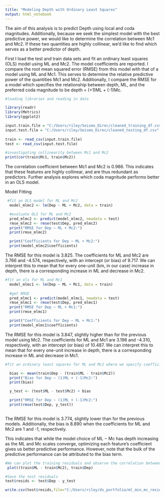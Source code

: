 ```yaml
---
title: "Modeling Depth with Ordinary Least Squares"
output: html_notebook
---
```


The aim of this analysis is to predict Depth using local and coda magnitudes. Additionally, because we seek the simplest model with the best predictive power, we would like to determine the correlation between Mc1 and Mc2. If these two quantities are highly collinear, we'd like to find which serves as a better predictor of depth.


First I load the test and train data sets and fit an ordinary least squares (OLS) model using ML and Mc2. The model coefficients are reported. I compare the root mean squared error (RMSE) from this model with that of a model using ML and Mc1. This serves to determine the relative predictive power of the quantities Mc1 and Mc2. Additionally, I compare the RMSE for a model which specifies the relationship between depth, ML, and the preferred coda magnitude to be depth = (+1)ML + (-1)Mc.


```r
#loading libraries and reading in data

library(readr)
library(Metrics)
library(ggplot2)

input.train.file = "C:/Users/riley/Seismo_Direc/cleaned_training_df.csv"
input.test.file = "C:/Users/riley/Seismo_Direc/cleaned_testing_df.csv"
  
train <- read_csv(input.train.file)
test <- read_csv(input.test.file)
```

```r
#investigating collinearity between Mc1 and Mc2
print(cor(train$Mc1, train$Mc2))
```
The correlation coefficient between Mc1 and Mc2 is 0.986. This indicates that these features are highly collinear, and are thus redundant as predictors. Further analysis explores which coda magnitude performs better in an OLS model.

Model Fitting

```r
 #fit an OLS model for ML and Mc2
  model_mlmc2 <- lm(Dep ~ ML + Mc2, data = train)

  #evaluate OLS for ML and Mc2
  pred_mlmc2 <- predict(model_mlmc2, newdata = test)
  rmse_mlmc2 <- rmse(test$Dep, pred_mlmc2)
  print("RMSE for Dep ~ ML + Mc2:")
  print(rmse_mlmc2)

  print("Coefficients for Dep ~ ML + Mc2:")
  print(model_mlmc2$coefficients)
```
The RMSE for this model is 3.825.
The coefficients for ML and Mc2 are 3.766 and -4.574, respectively, with an intercept (or bias) of 9.717. We can interpret this to mean that for every one-unit (km, in our case) increase in depth, there is a corresponding increase in ML and decrease in Mc2. 

```r
#fit an ols for ML and Mc1
  model_mlmc1 <- lm(Dep ~ ML + Mc1, data = train)
  
  #get RMSE
  pred_mlmc1 <- predict(model_mlmc1, newdata = test)
  rmse_mlmc1 <- rmse(test$Dep, pred_mlmc1)
  print("RMSE for Dep ~ ML + Mc1:")
  print(rmse_mlmc1)

  print("Coefficients for Dep ~ ML + Mc1:")
  print(model_mlmc1$coefficients)
```
The RMSE for this model is 3.847, slightly higher than for the previous model using Mc2. 
The coefficients for ML and Mc1 are 3.198 and -4.310, respectively, with an intercept (or bias) of 10.487. We can interpret this to mean that for every one-unit increase in depth, there is a corresponding increase in ML and decrease in Mc1. 

```r
#fit an ordinary least squares for ML and Mc2 where we specify coefficients of +1 and -1 respectively.

  bias <- mean(train$Dep - (train$ML - train$Mc2))
  print("Bias for Dep ~ (1)ML + (-1)Mc2:")
  print(bias)

  y_test <- (test$ML - test$Mc2) + bias

  print("RMSE for Dep ~ (1)ML + (-1)Mc2:")
  print(rmse(test$Dep, y_test))
  
```
The RMSE for this model is 3.774, slightly lower than for the previous models. Additionally, the bias is 8.890 when the coefficients for ML and Mc2 are 1 and -1, respectively. 

This indicates that while the model choice of ML − Mc has depth increasing as the ML and Mc scales converge, optimizing each feature’s coefficient gives us better predictive performance. However, note that the bulk of the predictive performance can be attributed to the bias term.

```r
#We can plot the training residuals and observe the correlation between residuals and depth.
 plot((train$ML - train$Mc2), train$Dep)
```
  
```r
#Save the test residuals 
test$resids <- test$Dep - y_test

write.csv(test$resids,file="C:/Users/riley/ds_portfolio/ml_min_mc_resids.csv", row.names=TRUE)
```

